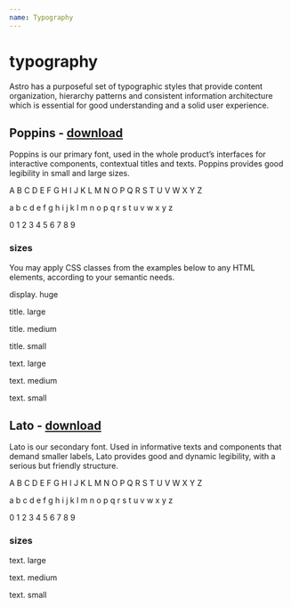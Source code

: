 ```yaml
---
name: Typography
---
```



# typography

Astro has a purposeful set of typographic styles that provide content organization, hierarchy patterns and consistent information architecture which is essential for good understanding and a solid user experience.

## Poppins - [download](https://fonts.google.com/specimen/Poppins?selection.family=Poppins:500,600,700)

Poppins is our primary font, used in the whole product’s interfaces for interactive components, contextual titles and texts. Poppins provides good legibility in small and large sizes.

<Playground>
  <p className='a-text--large'>
    A B C D E F G H I J K L M N O P Q R S T U V W X Y Z
  </p>
  <p className='a-text--large'>
    a b c d e f g h i j k l m n o p q r s t u v w x y z
  </p>
  <p className='a-text--large'>0 1 2 3 4 5 6 7 8 9</p>
</Playground>

### sizes

You may apply CSS classes from the examples below to any HTML elements, according to your semantic needs.

<Playground>
  <p className='a-text--display'>display. huge</p>
</Playground>

<Playground>
  <p className='a-title--large'>title. large</p>
  <p className='a-title--medium'>title. medium</p>
  <p className='a-title--small'>title. small</p>
</Playground>

<Playground>
  <p className='a-text--large'>text. large</p>
  <p className='a-text--medium'>text. medium</p>
  <p className='a-text--small'>text. small</p>
</Playground>

## Lato - [download](https://fonts.google.com/specimen/Lato?selection.family=Lato)

Lato is our secondary font. Used in informative texts and components that demand smaller labels, Lato provides good and dynamic legibility, with a serious but friendly structure.

<Playground>
  <p className='a-text--secondary-large'>
    A B C D E F G H I J K L M N O P Q R S T U V W X Y Z
  </p>
  <p className='a-text--secondary-large'>
    a b c d e f g h i j k l m n o p q r s t u v w x y z
  </p>
  <p className='a-text--secondary-large'>0 1 2 3 4 5 6 7 8 9</p>
</Playground>

### sizes

<Playground>
  <p className='a-text--secondary-large'>text. large</p>
  <p className='a-text--secondary-medium'>text. medium</p>
  <p className='a-text--secondary-small'>text. small</p>
</Playground>
